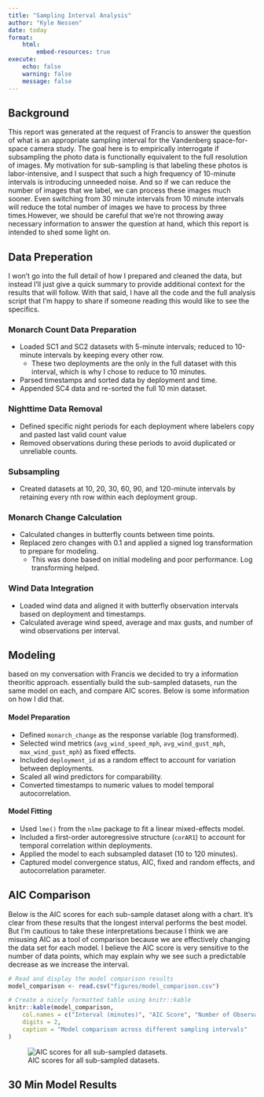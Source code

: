 ```yaml
---
title: "Sampling Interval Analysis"
author: "Kyle Nessen"
date: today
format: 
    html:
        embed-resources: true
execute:
    echo: false
    warning: false
    message: false
---
```


## Background 

This report was generated at the request of Francis to answer the question of what is an appropriate sampling interval for the Vandenberg space-for-space camera study. The goal here is to empirically interrogate if subsampling the photo data is functionally equivalent to the full resolution of images. My motivation for sub-sampling is that labeling these photos is labor-intensive, and I suspect that such a high frequency of 10-minute intervals is introducing unneeded noise. And so if we can reduce the number of images that we label, we can process these images much sooner. Even switching from 30 minute intervals from 10 minute intervals will reduce the total number of images we have to process by three times.However, we should be careful that we're not throwing away necessary information to answer the question at hand, which this report is intended to shed some light on.

## Data Preperation

I won't go into the full detail of how I prepared and cleaned the data, but instead I'll just give a quick summary to provide additional context for the results that will follow. With that said, I have all the code and the full analysis script that I'm happy to share if someone reading this would like to see the specifics.

### Monarch Count Data Preparation
- Loaded SC1 and SC2 datasets with 5-minute intervals; reduced to 10-minute intervals by keeping every other row.
  - These two deployments are the only in the full dataset with this interval, which is why I chose to reduce to 10 minutes.
- Parsed timestamps and sorted data by deployment and time.
- Appended SC4 data and re-sorted the full 10 min dataset.

### Nighttime Data Removal
- Defined specific night periods for each deployment where labelers copy and pasted last valid count value
- Removed observations during these periods to avoid duplicated or unreliable counts.

### Subsampling
- Created datasets at 10, 20, 30, 60, 90, and 120-minute intervals by retaining every nth row within each deployment group.

### Monarch Change Calculation
- Calculated changes in butterfly counts between time points.
- Replaced zero changes with 0.1 and applied a signed log transformation to prepare for modeling.
  - This was done based on initial modeling and poor performance. Log transforming helped.

### Wind Data Integration
- Loaded wind data and aligned it with butterfly observation intervals based on deployment and timestamps.
- Calculated average wind speed, average and max gusts, and number of wind observations per interval.

## Modeling

based on my conversation with Francis we decided to try a information theoritic approach. essentially build the sub-sampled datasets, run the same model on each, and compare AIC scores. Below is some information on how I did that.

#### Model Preparation
- Defined `monarch_change` as the response variable (log transformed).
- Selected wind metrics (`avg_wind_speed_mph`, `avg_wind_gust_mph`, `max_wind_gust_mph`) as fixed effects.
- Included `deployment_id` as a random effect to account for variation between deployments.
- Scaled all wind predictors for comparability.
- Converted timestamps to numeric values to model temporal autocorrelation.

#### Model Fitting
- Used `lme()` from the `nlme` package to fit a linear mixed-effects model.
- Included a first-order autoregressive structure (`corAR1`) to account for temporal correlation within deployments.
- Applied the model to each subsampled dataset (10 to 120 minutes).
- Captured model convergence status, AIC, fixed and random effects, and autocorrelation parameter.

## AIC Comparison
Below is the AIC scores for each sub-sample dataset along with a chart. It's clear from these results that the longest interval performs the best model. But I'm cautious to take these interpretations because I think we are misusing AIC as a tool of comparison because we are effectively changing the data set for each model. I believe the AIC score is very sensitive to the number of data points, which may explain why we see such a predictable decrease as we increase the interval.

```r
# Read and display the model comparison results
model_comparison <- read.csv("figures/model_comparison.csv")

# Create a nicely formatted table using knitr::kable
knitr::kable(model_comparison,
    col.names = c("Interval (minutes)", "AIC Score", "Number of Observations", "Model Converged"),
    digits = 2,
    caption = "Model comparison across different sampling intervals"
)
```

![AIC scores for all sub-sampled datasets.](figures/aic_scores.png)

## 30 Min Model Results

